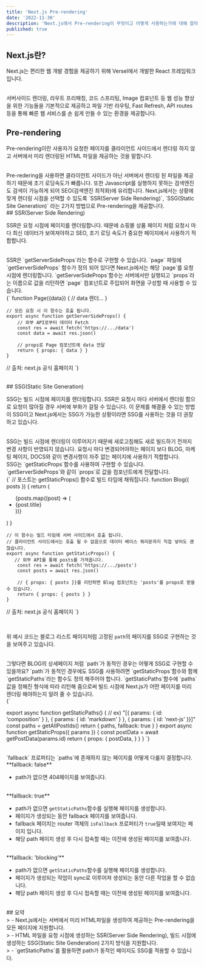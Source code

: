 ```yaml
---
title: 'Next.js Pre-rendering'
date: '2022-11-30'
description: 'Next.js에서 Pre-rendering이 무엇이고 어떻게 사용하는가에 대해 알아보았습니다.'
published: true
---
```


## Next.js란?

Next.js는 편리한 웹 개발 경험을 제공하기 위해 Versel에서 개발한 React 프레임워크입니다.

<br />
서버사이드 렌더링, 라우트 프리패칭, 코드 스프리팅, Image 컴포넌트 등 웹 성능 향상을
위한 기능들을 기본적으로 제공하고 파일 기반 라우팅, Fast Refresh, API routes 등을
통해 빠른 웹 서비스를 손 쉽게 만들 수 있는 환경을 제공합니다.

<br />

## Pre-rendering

Pre-rendering이란 사용자가 요청한 페이지를 클라이언트 사이드에서 렌더링 하지 않고
서버에서 미리 렌더링된 HTML 파일을 제공하는 것을 말합니다.

<br />
Pre-redering을 사용하면 클라이언트 사이드가 아닌 서버에서 렌더링 된 파일을 제공하기
때문에 초기 로딩속도가 빠릅니다. 또한 Javascript를 실행하지 못하는 검색엔진도 검색이
가능하게 되어 SEO(검색엔진 최적화)에 유리합니다. Next.js에서는 상황에 맞게 렌더링
시점을 선택할 수 있도록 `SSR(Server Side Rendering)`, `SSG(Static Site Generation)`
라는 2가지 방법으로 Pre-rendering을 제공합니다.

<br />
## SSR(Server Side Rendering)

SSR은 요청 시점에 페이지를 렌더링합니다. 때문에 쇼핑몰 상품 페이지 처럼 요청시 마다 최신 데이터가 보여져야하고 SEO, 초기 로딩 속도가 중요한
페이지에서 사용하기 적합합니다.

<br />
SSR은 `getServerSideProps`라는 함수로 구현할 수 있습니다. `page` 파일에 `getServerSideProps`
함수가 정의 되어 있다면 Next.js에서는 해당 `page`를 요청 시점에 렌더링합니다. `getServerSideProps`함수는
서버에서만 실행되고 `props`라는 이름으로 값을 리턴하면 `page` 컴포넌트로 주입되어 화면을 구성할 때 사용할 수 있습니다.
<br />
<CodeBlock>
  {`
    function Page({data}) {
    // data 렌더...
    }

    // 모든 요청 시 이 함수는 호출 됩니다.
    export async function getServerSideProps() {
        // 외부 API로부터 데이터 Fetch
        const res = await fetch('https://.../data')
        const data = await res.json()

        // props로 Page 컴포넌트에 data 전달
        return { props: { data } }
    }


// 출처: next.js 공식 홈페이지
`}

</CodeBlock>

<br />
## SSG(Static Site Generation)

SSG는 빌드 시점에 페이지를 렌더링합니다. SSR은
요청시 마다 서버에서 렌더링 함으로 요청이 많아질 경우
서버에 부화가 걸릴 수 있습니다. 이 문제를 해결줄 수 있는 방법이 SSG이고 Next.js에서는
SSG가 가능한 상황이라면 SSG를 사용하는 것을 더 권장하고 있습니다.

<br />
SSG는 빌드 시점에 렌더링이 이루어지기 때문에 새로고침해도 새로 빌드하기 전까지 변경
사항이 반영되지 않습니다. 요청시 마다 변경되어야하는 페이지 보다 BLOG, 마케팅 페이지,
DOCS와 같이 변경사항이 자주 없는 페이지에 사용하기 적합합니다.
<br />
SSG는 `getStaticProps`함수를 사용하여 구현할 수 있습니다. `getServerSideProps`와
같이 `props`로 값을 컴포넌트에게 전달합니다.

<br />
<CodeBlock>
  {`
    // 포스트는 getStaticProps() 함수로 빌드 타임에 채워집니다.
    function Blog({ posts }) {
      return (
        <ul>
          {posts.map((post) => (
            <li>{post.title}</li>
          ))}
        </ul>
      )
    }

    // 이 함수는 빌드 타임에 서버 사이드에서 호출 됩니다.
    // 클라이언트 사이드에서는 호출 될 수 없음으로 데이터 베이스 쿼리문까지 직접 넣어도 괜찮습니다.
    export async function getStaticProps() {
       // 외부 API를 통해 posts를 가져옵니다.
        const res = await fetch('https://.../posts')
        const posts = await res.json()

        // { props: { posts }}를 리턴하면 Blog 컴포넌트는 'posts'를 props로 받을 수 있습니다.
        return { props: { posts } }
    }


// 출처: next.js 공식 홈페이지
`}

</CodeBlock>

<br />

위 예시 코드는 블로그 리스트 페이지처럼 고정된 `path`의 페이지를 SSG로 구현하는 것을 보여주고 있습니다.

<br />
그렇다면 BLOG의 상세페이지 처럼 `path`가 동적인 경우는 어떻게 SSG로 구현할 수 있을까요?
`path`가 동적인 경우에도 SSG를 사용하려면 `getStaticProps`함수와 함께 `getStaticPaths`라는
함수도 정의 해주어야 합니다. `getStaticPaths`함수에 `paths` 값을 정해진 형식에 따라
리턴해 줌으로써 빌드 시점에 Next.js가 어떤 페이지를 미리 렌더링 해야하는지 알려 줄
수 있습니다.
<br />
<CodeBlock>
  {`
  
  export async function getStaticPaths() {
    // ex) "[{ params: { id: 'composition' } }, { params: { id: 'markdown' } }, { params: { id: 'next-js' }}]"
  const paths = getAllPostIds()
  return {
    paths,
    fallback: true
    }
  }
  export async function getStaticProps({ params }) {
  const postData = await getPostData(params.id)
  return {
    props: {
      postData,
      }
    }
  }
`}
</CodeBlock>

<br />
`fallback` 프로퍼티는 `paths`에 존재하지 않는 페이지를 어떻게 다룰지 결정합니다.
<br />
**fallback: false**

- path가 없으면 404페이지를 보여줍니다.

<br />
**fallback: true**

- path가 없으면 `getStaticPaths`함수를 실행해 페이지를 생성합니다.
- 페이지가 생성되는 동안 fallback 페이지를 보여줍니다.
- fallback 페이지는 router 객체의 `isFallback` 프로퍼티가 `true`일때 보여지는 페이지 입니다.
- 해당 path 페이지 생성 후 다시 접속할 때는 이전에 생성된 페이지를 보여줍니다.

<br />
**fallback: 'blocking'**

- path가 없으면 `getStaticPaths`함수를 실행해 페이지를 생성합니다.
- 페이지가 생성되는 작업이 sync로 이루어져 생성되는 동안 다른 작업을 할 수 없습니다.
- 해당 path 페이지 생성 후 다시 접속할 때는 이전에 생성된 페이지를 보여줍니다.

<br />
## 요약
<br />
> - Next.js에서는 서버에서 미리 HTML파일을 생성하여 제공하는 Pre-rendering을 모든 페이지에 지원합니다. <br />
> - HTML 파일을 요청 시점에 생성하는 SSR(Server Side Rendering), 빌드 시점에 생성하는 SSG(Static Site Genderation) 2가지 방식을 지원합니다. <br />
> - `getStaticPaths`를 활용하면 path가 동적인 페이지도 SSG를 적용할 수 있습니다.
